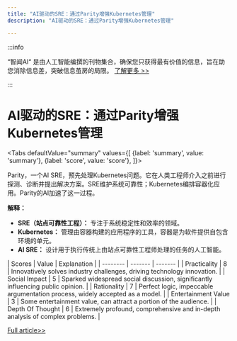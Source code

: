 ```yaml
---
title: "AI驱动的SRE：通过Parity增强Kubernetes管理"
description: "AI驱动的SRE：通过Parity增强Kubernetes管理"

---
```



:::info

“智闻AI“ 是由人工智能编撰的刊物集合，确保您只获得最有价值的信息，旨在助您消除信息差，突破信息茧房的局限。  [了解更多 >>](/)

:::

# AI驱动的SRE：通过Parity增强Kubernetes管理


<Tabs
	defaultValue="summary"
	values={[
	{label: 'summary', value: 'summary'},
	{label: 'score', value: 'score'},
]}>
<TabItem value="summary">


Parity，一个AI SRE，预先处理Kubernetes问题。它在人类工程师介入之前进行探测、诊断并提出解决方案。SRE维护系统可靠性；Kubernetes编排容器化应用。Parity的AI加速了这一过程。

**解释：**
- **SRE（站点可靠性工程）：** 专注于系统稳定性和效率的领域。
- **Kubernetes：** 管理由容器构建的应用程序的工具，容器是为软件提供自包含环境的单元。
- **AI SRE：** 设计用于执行传统上由站点可靠性工程师处理的任务的人工智能。
</TabItem>
<TabItem value="score">
	| Scores     | Value   | Explanation |
	| -------- | ------- | ------- |
	| Practicality  | 8    | Innovatively solves industry challenges, driving technology innovation.    |
	| Social Impact | 5     | Sparked widespread social discussion, significantly influencing public opinion.    |
	| Rationality    | 7    | Perfect logic, impeccable argumentation process, widely accepted as a model.    |
	| Entertainment Value    | 3    | Some entertainment value, can attract a portion of the audience.    |
	| Depth Of Thought    | 6    | Extremely profound, comprehensive and in-depth analysis of complex problems.    |
</TabItem>
</Tabs>

[Full article>>](https://www.producthunt.com/posts/parity-yc-s24)

